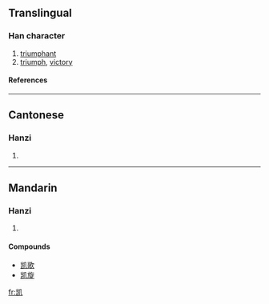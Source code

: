 {{see|凱}}

==Translingual==
===Han character===
{{Han char|rn=16|rad=几|as=06|sn=8|four=|canj=山山竹弓 (UUHN)}}
# [[triumphant]]
# [[triumph]], [[victory]]
====References====
{{Han ref|kx=0134.221|hdz=10277.190|uh=51EF|ud=20975}}
----
==Cantonese==
===Hanzi===
{{yue-hanzi|jyut=|y=hoi2}}
# {{defn|Cantonese}}
----
==Mandarin==
===Hanzi===
{{cmn-hanzi|tra=凱|pin=[[kǎi]] (kai3)|wg=k'ai<sup>3</sup>}}
# {{defn|Mandarin}}

====Compounds====
*[[凯歌]]
*[[凯旋]]




[[fr:凯]]
